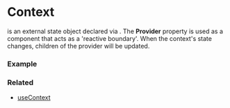 
# Context

<CodePreview data={contextTypePreview} /> is an external 
state object declared via <CodePreview data={createContextPreview} />.
The <b>Provider</b> property is used as a component that acts as a 'reactive boundary'.
When the context's state changes, children of the provider will be updated.

### Example

<div className="not-prose">
  <ContextExample />
</div>

### Related
<ul>
  <li><a href="/docs/hooks/useContext">useContext</a></li>
</ul>